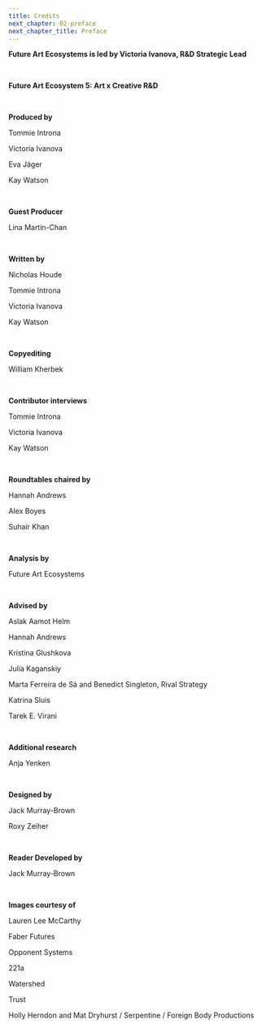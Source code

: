 ```yaml
---
title: Credits
next_chapter: 02-preface
next_chapter_title: Preface
---
```


<Box>

**Future Art Ecosystems is led by Victoria Ivanova, R&D Strategic Lead**

<br/>

**Future Art Ecosystem 5: Art x Creative R&D**

<br/>

**Produced by**

Tommie Introna

Victoria Ivanova

Eva Jäger

Kay Watson

<br/>

**Guest Producer**

Lina Martin-Chan

<br/>

**Written by**

Nicholas Houde

Tommie Introna

Victoria Ivanova

Kay Watson

<br/>

**Copyediting**

William Kherbek

<br/>

**Contributor interviews**

Tommie Introna

Victoria Ivanova

Kay Watson

<br/>

**Roundtables chaired by**

Hannah Andrews

Alex Boyes

Suhair Khan

<br/>

**Analysis by**

Future Art Ecosystems

<br/>

**Advised by**

Aslak Aamot Helm

Hannah Andrews

Kristina Glushkova

Julia Kaganskiy

Marta Ferreira de Sá and Benedict Singleton, Rival Strategy

Katrina Sluis

Tarek E. Virani

<br/>

**Additional research**

Anja Yenken

<br/>

**Designed by**

Jack Murray-Brown

Roxy Zeiher

<br/>

**Reader Developed by**

Jack Murray-Brown

<br/>

**Images courtesy of**

Lauren Lee McCarthy

Faber Futures

Opponent Systems

221a

Watershed

Trust

Holly Herndon and Mat Dryhurst / Serpentine / Foreign Body Productions

</Box>
